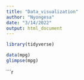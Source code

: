 ```yaml
---
title: "Data_visualization"
author: "Nyongesa"
date: "3/14/2022"
output: html_document
---
```

<!------->
```r
library(tidyverse)
```

```r
data(mpg)
glimpse(mpg)
```


```r

